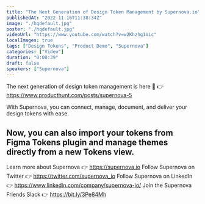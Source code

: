 ```yaml
---
title: "The Next Generation of Design Token Management by Supernova.io"
publishedAt: "2022-11-16T11:38:34Z"
image: "./hqdefault.jpg"
poster: "./hqdefault.jpg"
videoUrl: "https://www.youtube.com/watch?v=w2Khzhg1Vic"
localImages: true
tags: ["Design Tokens", "Product Demo", "Supernova"]
categories: ["Video"]
duration: "0:00:39"
draft: false
speakers: ["Supernova"]
---
```


The next generation of design token management is here 🎉
👉 https://www.producthunt.com/posts/supernova-5

With Supernova, you can connect, manage, document, and deliver your design tokens with ease.

## Now, you can also import your tokens from Figma Tokens plugin and manage themes directly from a new Tokens view.

Learn more about Supernova 👉 https://supernova.io
Follow Supernova on Twitter 👉 https://twitter.com/supernova_io
Follow Supernova on LinkedIn 👉 https://www.linkedin.com/company/supernova-io/
Join the Supernova Friends Slack 👉 https://bit.ly/3Pe84Mh
